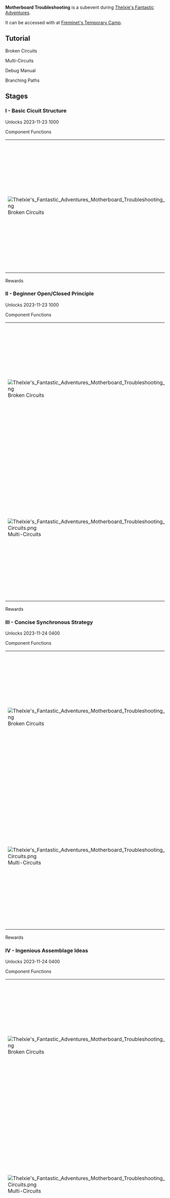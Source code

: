 {{Event Tabs
|subpage1 = Motherboard Troubleshooting
|subpage2 = Record of the Search for Glory
|subpage3 = Purgation Counterstrike
}}
{{Event
|name              = Motherboard Troubleshooting
|image             = Motherboard Troubleshooting.png
|type              = In-Game
|group             = Sub
|time_known        = yes
|time_start        = 2023-11-23 10:00:00
|time_end          = 2023-12-11 03:59:59
}}
'''Motherboard Troubleshooting''' is a subevent during [[Thelxie's Fantastic Adventures]].

It can be accessed with {{Icon|Motherboard Troubleshooting}} at [[Freminet's Temporary Camp]].

==Tutorial==
;Broken Circuits
{{Tutorial
|image1 = Tutorial Thelxie's Fantastic Adventures Motherboard Troubleshooting Broken Circuits.png
|text1  = The debugging process features broken circuits. Broken circuits will immediately connect when the signal passes through an inductive switch of the corresponding color.
}}
;Multi-Circuits
{{Tutorial
|image1 = Tutorial Thelxie's Fantastic Adventures Motherboard Troubleshooting Multi-Circuits.png
|text1  = There can be up to two different circuits involved in one debugging process. Circuit starting points and endpoints will have the same color.
}}
;Debug Manual
{{Tutorial
|image1 = Tutorial Thelxie's Fantastic Adventures Motherboard Troubleshooting Debug Manual.png
|text1  = After the debugging process has gone on for a while, you can use the debug manual to obtain clues about how to set the circuit up.
}}
;Branching Paths
{{Tutorial
|image1 = Tutorial Thelxie's Fantastic Adventures Motherboard Troubleshooting Branching Paths.png
|text1  = When a signal passes through an inductive switch of a specific color, the branching path connection direction will change. You can repeatedly activate such inductive switches this way.
}}

==Stages==
===I - Basic Cicuit Structure===
{{Description|The key to debugging the motherboard is in being familiar with the circuit structure. Connect the source of the signal to the receiving end to ensure the signal is transmitted smoothly!}}
Unlocks 2023-11-23 10{{Colon}}00

;Component Functions
{|class="article-table"
|[[File:Thelxie's Fantastic Adventures Motherboard Troubleshooting Component Functions Broken Circuits.png]]<br>Broken Circuits
|When the signal passes through the inductive switch, the broken circuits of the corresponding color on the motherboard will be connected.<br>You will have broken circuits of at most two different colors in one test.
|}

;Rewards
{{Card|Primogem|40}}{{Card|Thelxie's Badge|4}}{{Card|Mora|50,000}}{{Card|Agnidus Agate Fragment|4}}

===II - Beginner Open/Closed Principle===
{{Description|If you want two independent circuits to influence each other, then a simple inductive switch might be a good choice...}}
Unlocks 2023-11-23 10{{Colon}}00

;Component Functions
{|class="article-table"
|[[File:Thelxie's Fantastic Adventures Motherboard Troubleshooting Component Functions Broken Circuits.png]]<br>Broken Circuits
|When the signal passes through the inductive switch, the broken circuits of the corresponding color on the motherboard will be connected.<br>You will have broken circuits of at most two different colors in one test.
|-
|[[File:Thelxie's Fantastic Adventures Motherboard Troubleshooting Component Functions Multi-Circuits.png]]<br>Multi-Circuits
|While debugging, there will be two different colored sets corresponding to signal sources and endpoints. When all signal sources have been connected to the endpoints of the corresponding color, then this circuit debugging will be judged successful.
|}

;Rewards
{{Card|Primogem|40}}{{Card|Thelxie's Badge|4}}{{Card|Mora|50,000}}{{Card|Varunada Lazurite Fragment|4}}

===III - Concise Synchronous Strategy===
{{Description|Synchronizing the signal sounds incredibly difficult, but it is said an experienced engineer can do it with just two ordered switches...}}
Unlocks 2023-11-24 04{{Colon}}00

;Component Functions
{|class="article-table"
|[[File:Thelxie's Fantastic Adventures Motherboard Troubleshooting Component Functions Broken Circuits.png]]<br>Broken Circuits
|When the signal passes through the inductive switch, the broken circuits of the corresponding color on the motherboard will be connected.<br>You will have broken circuits of at most two different colors in one test.
|-
|[[File:Thelxie's Fantastic Adventures Motherboard Troubleshooting Component Functions Multi-Circuits.png]]<br>Multi-Circuits
|While debugging, there will be two different colored sets corresponding to signal sources and endpoints. When all signal sources have been connected to the endpoints of the corresponding color, then this circuit debugging will be judged successful.
|}

;Rewards
{{Card|Primogem|40}}{{Card|Thelxie's Badge|4}}{{Card|Mora|50,000}}{{Card|Vayuda Turquoise Fragment|4}}

===IV - Ingenious Assemblage Ideas===
{{Description|Sometimes circuits are like life, and one always runs into unavoidable situations. In such situations, flexible and circuitous thinking can always be of use...}}
Unlocks 2023-11-24 04{{Colon}}00

;Component Functions
{|class="article-table"
|[[File:Thelxie's Fantastic Adventures Motherboard Troubleshooting Component Functions Broken Circuits.png]]<br>Broken Circuits
|When the signal passes through the inductive switch, the broken circuits of the corresponding color on the motherboard will be connected.<br>You will have broken circuits of at most two different colors in one test.
|-
|[[File:Thelxie's Fantastic Adventures Motherboard Troubleshooting Component Functions Multi-Circuits.png]]<br>Multi-Circuits
|While debugging, there will be two different colored sets corresponding to signal sources and endpoints. When all signal sources have been connected to the endpoints of the corresponding color, then this circuit debugging will be judged successful.
|}

;Rewards
{{Card|Primogem|40}}{{Card|Thelxie's Badge|4}}{{Card|Mora|50,000}}{{Card|Shivada Jade Fragment|4}}

===V - Efficient Signal Distribution===
{{Description|Limited resources mean that signals must sometimes use public circuits. This is when using branching paths to avoid chaos might be a good idea...}}
Unlocks 2023-11-25 04{{Colon}}00

;Component Functions
{|class="article-table"
|[[File:Thelxie's Fantastic Adventures Motherboard Troubleshooting Component Functions Branching Paths.png]]<br>Branching Paths
|Trigger the inductive switches of the corresponding colors to control the direction in which the branching path will link the circuit.<br>You will find up to two different-colored branching paths in one debug test.
|-
|[[File:Thelxie's Fantastic Adventures Motherboard Troubleshooting Component Functions Multi-Circuits.png]]<br>Multi-Circuits
|While debugging, there will be two different colored sets corresponding to signal sources and endpoints. When all signal sources have been connected to the endpoints of the corresponding color, then this circuit debugging will be judged successful.
|}

;Rewards
{{Card|Primogem|40}}{{Card|Thelxie's Badge|4}}{{Card|Mora|50,000}}{{Card|Prithiva Topaz Fragment|4}}

===VI - Precise Sequential Ranking===
{{Description|It is said that excellent engineers can always use a logical sequential ordering of signals to ensure that there won't be any signal congestion, even when the circuits are strained...}}
Unlocks 2023-11-25 04{{Colon}}00

;Component Functions
{|class="article-table"
|[[File:Thelxie's Fantastic Adventures Motherboard Troubleshooting Component Functions Branching Paths.png]]<br>Branching Paths
|Trigger the inductive switches of the corresponding colors to control the direction in which the branching path will link the circuit.<br>You will find up to two different-colored branching paths in one debug test.
|-
|[[File:Thelxie's Fantastic Adventures Motherboard Troubleshooting Component Functions Multi-Circuits.png]]<br>Multi-Circuits
|While debugging, there will be two different colored sets corresponding to signal sources and endpoints. When all signal sources have been connected to the endpoints of the corresponding color, then this circuit debugging will be judged successful.
|}

;Rewards
{{Card|Primogem|40}}{{Card|Thelxie's Badge|4}}{{Card|Mora|50,000}}{{Card|Vajrada Amethyst Fragment|4}}

===VII - Asynchronous Signal Processing===
{{Description|Sometimes, overly simple circuits can actually result in errors when the motherboard synchronizes circuits. Perhaps lengthening the circuit to avoid this issue is a reasonable solution...}}
Unlocks 2023-11-26 04{{Colon}}00

;Component Functions
{|class="article-table"
|[[File:Thelxie's Fantastic Adventures Motherboard Troubleshooting Component Functions Branching Paths.png]]<br>Branching Paths
|Trigger the inductive switches of the corresponding colors to control the direction in which the branching path will link the circuit.<br>You will find up to two different-colored branching paths in one debug test.
|-
|[[File:Thelxie's Fantastic Adventures Motherboard Troubleshooting Component Functions Multi-Circuits.png]]<br>Multi-Circuits
|While debugging, there will be two different colored sets corresponding to signal sources and endpoints. When all signal sources have been connected to the endpoints of the corresponding color, then this circuit debugging will be judged successful.
|}

;Rewards
{{Card|Primogem|40}}{{Card|Thelxie's Badge|4}}{{Card|Mora|50,000}}{{Card|Nagadus Emerald Fragment|4}}

===VIII - Comprehensive Control and Mastery===
{{Description|In complex scenarios, there really isn't much room for a simple trick or quick fix to solve your problem, but one should rather use their experience and trial and error to continually debug it and find the proper solution...}}
Unlocks 2023-11-26 04{{Colon}}00

;Component Functions
{|class="article-table"
|[[File:Thelxie's Fantastic Adventures Motherboard Troubleshooting Component Functions Branching Paths.png]]<br>Branching Paths
|Trigger the inductive switches of the corresponding colors to control the direction in which the branching path will link the circuit.<br>You will find up to two different-colored branching paths in one debug test.
|-
|[[File:Thelxie's Fantastic Adventures Motherboard Troubleshooting Component Functions Multi-Circuits.png]]<br>Multi-Circuits
|While debugging, there will be two different colored sets corresponding to signal sources and endpoints. When all signal sources have been connected to the endpoints of the corresponding color, then this circuit debugging will be judged successful.
|}

;Rewards
{{Card|Primogem|40}}{{Card|Thelxie's Badge|4}}{{Card|Mora|50,000}}{{Card|Mystic Enhancement Ore|8}}

==Soundtracks==
{{Soundtracks by Category Table|type=eventgameplay}}

==Other Languages==
{{Other Languages
|en      = Motherboard Troubleshooting
|zhs     = 主板调试问题集
|zhs_rm  = 
|zht     = 主機板調整問題集
|zht_rm  = 
|zh_tl   = 
|ja      = 修正！マザーボードデバッグ
|ja_rm   = Yuusei! Mazaaboodo Debaggu
|ja_tl   = 
|ko      = 메인보드 테스트 계획
|ko_rm   = 
|ko_tl   = 
|es      = Depuración de la placa base
|es_tl   = Motherboard Purification
|fr      = Dépannage de carte mère
|fr_tl   = Motherboard Troubleshooting
|ru      = Отладка главной платы
|ru_tl   = Mainboard Debugging
|th      = ชุดปรับแก้ปัญหาเมนบอร์ด
|th_rm   = 
|th_tl   = 
|vi      = Xử Lý Bo Mạch Chủ
|vi_tl   = 
|de      = Problembehandlung der Hauptplatine
|de_tl   = Motherboard Troubleshooting
|id      = Penyelesaian Masalah Motherboard
|id_tl   = Motherboard Troubleshooting
|pt      = Consertando a Placa-Mãe
|pt_tl   = 
|tr      = Anakart Sorunlarını Giderme
|tr_tl   = 
|it      = Debug della scheda madre
|it_tl   = Motherboard Debugging
}}

[[pt-br:Aventuras Fantásticas de Thelxie/Consertando a Placa-Mãe]]
[[ru:Фантастические приключения Телькси/Отладка главной платы]]
[[vi:Chuyến Thám Hiểm Kỳ Ảo Của Thelxie/Xử Lý Bo Mạch Chủ]]